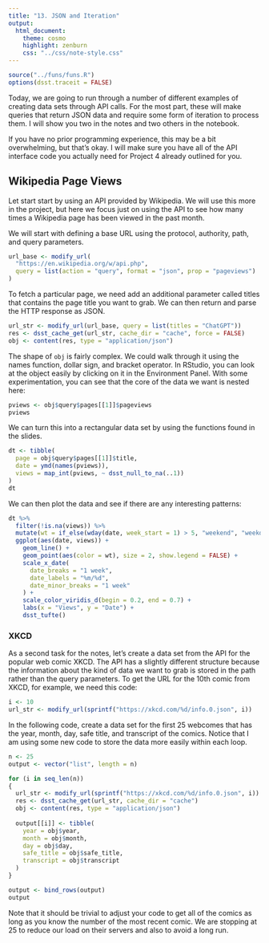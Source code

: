 ```yaml
---
title: "13. JSON and Iteration"
output:
  html_document:
    theme: cosmo
    highlight: zenburn
    css: "../css/note-style.css"
---
```


```r
source("../funs/funs.R")
options(dsst.traceit = FALSE)
```

Today, we are going to run through a number of different examples of creating
data sets through API calls. For the most part, these will make queries that 
return JSON data and require some form of iteration to process them. I will
show you two in the notes and two others in the notebook.

If you have no prior programming experience, this may be a bit overwhelming,
but  that's okay. I will make sure you have all of the API interface code you
actually need for Project 4 already outlined for you.

## Wikipedia Page Views

Let start start by using an API provided by Wikipedia. We will use this more
in the project, but here we focus just on using the API to see how many times
a Wikipedia page has been viewed in the past month.

We will start with defining a base URL using the protocol, authority, path, and
query parameters.

```r
url_base <- modify_url(
  "https://en.wikipedia.org/w/api.php",
  query = list(action = "query", format = "json", prop = "pageviews")
)
```

To fetch a particular page, we need add an additional parameter called titles
that contains the page title you want to grab. We can then return and parse 
the HTTP response as JSON.

```r
url_str <- modify_url(url_base, query = list(titles = "ChatGPT"))
res <- dsst_cache_get(url_str, cache_dir = "cache", force = FALSE)
obj <- content(res, type = "application/json")
```

The shape of `obj` is fairly complex. We could walk through it using the names
function, dollar sign, and bracket operator. In RStudio, you can look at the
object easily by clicking on it in the Environment Panel. With some
experimentation, you can see that the core of the data we want is nested here:

```r
pviews <- obj$query$pages[[1]]$pageviews
pviews
```

We can turn this into a rectangular data set by using the functions found in the
slides.

```r
dt <- tibble(
  page = obj$query$pages[[1]]$title,
  date = ymd(names(pviews)),
  views = map_int(pviews, ~ dsst_null_to_na(..1))
)
dt
```

We can then plot the data and see if there are any interesting patterns:

```r
dt %>%
  filter(!is.na(views)) %>%
  mutate(wt = if_else(wday(date, week_start = 1) > 5, "weekend", "weekday")) %>%
  ggplot(aes(date, views)) +
    geom_line() +
    geom_point(aes(color = wt), size = 2, show.legend = FALSE) +
    scale_x_date(
      date_breaks = "1 week",
      date_labels = "%m/%d",
      date_minor_breaks = "1 week"
    ) +
    scale_color_viridis_d(begin = 0.2, end = 0.7) +
    labs(x = "Views", y = "Date") +
    dsst_tufte()
```

### XKCD

As a second task for the notes, let's create a data set from the API for the
popular web comic XKCD. The API has a slightly different structure because the
information about the kind of data we want to grab is stored in the path rather
than the query parameters. To get the URL for the 10th comic from XKCD, for
example, we need this code:

```r
i <- 10
url_str <- modify_url(sprintf("https://xkcd.com/%d/info.0.json", i))
```

In the following code, create a data set for the first 25 webcomes that has the
year, month, day, safe title, and transcript of the comics. Notice that I am
using some new code to store the data more easily within each loop.

```r
n <- 25
output <- vector("list", length = n)

for (i in seq_len(n))
{
  url_str <- modify_url(sprintf("https://xkcd.com/%d/info.0.json", i))
  res <- dsst_cache_get(url_str, cache_dir = "cache")
  obj <- content(res, type = "application/json")
  
  output[[i]] <- tibble(
    year = obj$year,
    month = obj$month,
    day = obj$day,
    safe_title = obj$safe_title,
    transcript = obj$transcript
  )
}

output <- bind_rows(output)
output
```

Note that it should be trivial to adjust your code to get all of the comics as
long as you know the number of the most recent comic. We are stopping at 25 
to reduce our load on their servers and also to avoid a long run.

